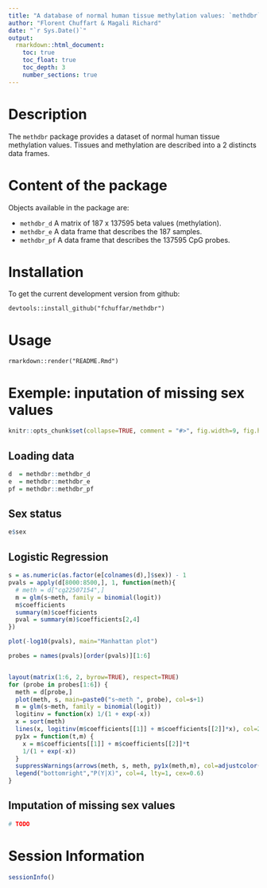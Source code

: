 ```yaml
---
title: "A database of normal human tissue methylation values: `methdbr`"
author: "Florent Chuffart & Magali Richard"
date: "`r Sys.Date()`"
output: 
  rmarkdown::html_document:
    toc: true
    toc_float: true
    toc_depth: 3
    number_sections: true
---
```



# Description

The `methdbr` package provides a dataset of normal human tissue methylation values. Tissues and methylation are described into a 2 distincts data frames.

# Content of the package

Objects available in the package are:

  * `methdbr_d`   A matrix of 187 x 137595 beta values (methylation).
  * `methdbr_e`   A data frame that describes the 187 samples.
  * `methdbr_pf`  A data frame that describes the 137595 CpG probes.
  
# Installation

To get the current development version from github:

```
devtools::install_github("fchuffar/methdbr")
```

# Usage

```
rmarkdown::render("README.Rmd")
```



# Exemple: inputation of missing sex values

```r
knitr::opts_chunk$set(collapse=TRUE, comment = "#>", fig.width=9, fig.height=6, eval=TRUE, echo=FALSE, results="hide")
```

## Loading data
```r
d  = methdbr::methdbr_d 
e  = methdbr::methdbr_e 
pf = methdbr::methdbr_pf
```


## Sex status

```r
e$sex
```

## Logistic Regression

```r
s = as.numeric(as.factor(e[colnames(d),]$sex)) - 1
pvals = apply(d[8000:8500,], 1, function(meth){
  # meth = d["cg22507154",]
  m = glm(s~meth, family = binomial(logit))
  m$coefficients
  summary(m)$coefficients
  pval = summary(m)$coefficients[2,4]
})

plot(-log10(pvals), main="Manhattan plot")

probes = names(pvals)[order(pvals)][1:6]


layout(matrix(1:6, 2, byrow=TRUE), respect=TRUE)
for (probe in probes[1:6]) {
  meth = d[probe,]
  plot(meth, s, main=paste0("s~meth ", probe), col=s+1)
  m = glm(s~meth, family = binomial(logit))
  logitinv = function(x) 1/(1 + exp(-x))
  x = sort(meth)
  lines(x, logitinv(m$coefficients[[1]] + m$coefficients[[2]]*x), col=2, lwd=2)
  py1x = function(t,m) {
    x = m$coefficients[[1]] + m$coefficients[[2]]*t
    1/(1 + exp(-x))
  }
  suppressWarnings(arrows(meth, s, meth, py1x(meth,m), col=adjustcolor(4, alpha.f=0.2), length=0.05, lwd=3))
  legend("bottomright","P(Y|X)", col=4, lty=1, cex=0.6)  
}

```

## Imputation of missing sex values

```r
# TODO
```

# Session Information

```r
sessionInfo()
```

